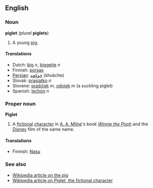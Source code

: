 ==English==
===Noun===
'''piglet''' (''plural'' '''piglets''')

#A young [[pig]].

====Translations====
*Dutch: [[big]] ''n'', [[biggetje]] ''n''
*Finnish: [[porsas#Finnish|porsas]]
*[[Persian]]: [[خوكچه]] (khukche)
*Slovak: [[prasiatko]] ''n''
*Slovene: [[prašiček]] ''m'', [[odojek]] ''m'' (a suckling piglet)
*Spanish: [[lechón]] ''n''

===Proper noun===
'''Piglet'''

#A [[fictional]] [[character]] in [[w:A. A. Milne|A. A. Milne]]'s book ''[[w:Winnie the Pooh|Winnie the Pooh]]'' and the [[w:Disney|Disney]] film of the same name.

====Translations====
*Finnish: [[Nasu#Finnish|Nasu]]

===See also===
*[[w:Pig|Wikipedia article on the pig]]
*[[w:Piglet_(Winnie the Pooh)|Wikipedia article on Piglet, the fictional character]]
